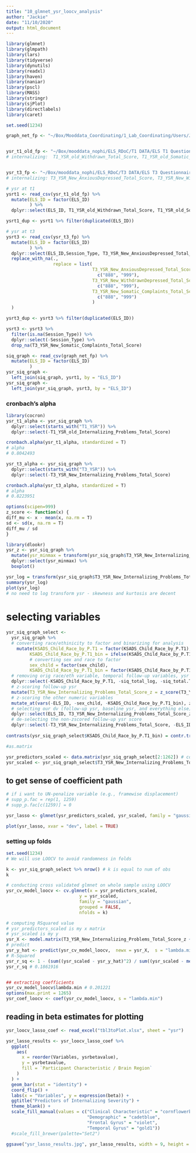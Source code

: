 ```yaml
---
title: "10_glmnet_ysr_loocv_analysis"
author: "Jackie"
date: "11/10/2020"
output: html_document
---
```


```r
library(glmnet)
library(glmpath)
library(lars)
library(tidyverse)
library(dynutils)
library(readxl)
library(haven)
library(naniar)
library(pscl)
library(MASS)
library(stringr)
library(sjPlot)
library(directlabels)
library(caret)

set.seed(1234)
```

```r
graph_net_fp <- "~/Box/Mooddata_Coordinating/1_Lab_Coordinating/Users/JackieSchwartz/PHIND_RS_and_Suicide/Octo2020Analysis/siq_graph.csv"


ysr_t1_old_fp <- "~/Box/mooddata_nophi/ELS_RDoC/T1 DATA/ELS T1 Questionnaires/T1 ASR, YSR, CBCL/YSR Data/Scored/Old 1991 Version/ELS_T1S1_YSR_Old_Final_Profile_Data.csv"
# internalizing:  T1_YSR_old_Withdrawn_Total_Score, T1_YSR_old_Somatic_Complaints_Total_Score, T1_YSR_old_AnxiousDepressed_Total_Score


ysr_t3_fp <- "~/Box/mooddata_nophi/ELS_RDoC/T3 DATA/ELS T3 Questionnaires/ELS T3 ASR, CBCL, YSR/Scored/YSR/New 2001 Version/T3_YSR_NEW_2001_Final_Profile_Data.csv"
# internalizing: T3_YSR_New_AnxiousDepressed_Total_Score, T3_YSR_New_WithdrawnDepressed_Total_Score, T3_YSR_New_Somatic_Complaints_Total_Score

```

```r
# ysr at t1
ysrt1 <- read_csv(ysr_t1_old_fp) %>%
  mutate(ELS_ID = factor(ELS_ID)
         ) %>%
  dplyr::select(ELS_ID, T1_YSR_old_Withdrawn_Total_Score, T1_YSR_old_Somatic_Complaints_Total_Score, T1_YSR_old_AnxiousDepressed_Total_Score)

ysrt1_dup <- ysrt1 %>% filter(duplicated(ELS_ID))

# ysr at t3
ysrt3 <- read_csv(ysr_t3_fp) %>%
  mutate(ELS_ID = factor(ELS_ID)
         ) %>%
  dplyr::select(ELS_ID,Session_Type, T3_YSR_New_AnxiousDepressed_Total_Score, T3_YSR_New_WithdrawnDepressed_Total_Score, T3_YSR_New_Somatic_Complaints_Total_Score) %>%
  replace_with_na(.,
                  replace = list(
                                 T3_YSR_New_AnxiousDepressed_Total_Score =
                                   c("888", "999"),
                                 T3_YSR_New_WithdrawnDepressed_Total_Score =
                                   c("888", "999"),
                                 T3_YSR_New_Somatic_Complaints_Total_Score = 
                                   c("888", "999")
                                 )
  )

ysrt3_dup <- ysrt3 %>% filter(duplicated(ELS_ID))

ysrt3 <- ysrt3 %>%
  filter(is.na(Session_Type)) %>%
  dplyr::select(-Session_Type) %>%
  drop_na(T3_YSR_New_Somatic_Complaints_Total_Score)
```

```r
siq_graph <- read_csv(graph_net_fp) %>%
  mutate(ELS_ID = factor(ELS_ID)
         )
ysr_siq_graph <-
  left_join(siq_graph, ysrt1, by = "ELS_ID")
ysr_siq_graph <-
  left_join(ysr_siq_graph, ysrt3, by = "ELS_ID")
```

### cronbach's alpha
```r
library(cocron)
ysr_t1_alpha <- ysr_siq_graph %>%
  dplyr::select(starts_with("T1_YSR")) %>%
  dplyr::select(-T1_YSR_old_Internalizing_Problems_Total_Score)

cronbach.alpha(ysr_t1_alpha, standardized = T)
# alpha 
# 0.8042493  

ysr_t3_alpha <- ysr_siq_graph %>%
  dplyr::select(starts_with("T3_YSR")) %>%
  dplyr::select(-T3_YSR_New_Internalizing_Problems_Total_Score)

cronbach.alpha(ysr_t3_alpha, standardized = T)
# alpha 
# 0.8223951  
```


```r
options(scipen=999) 
z_score <- function(x) {
diff_mu <- x - mean(x, na.rm = T)
sd <- sd(x, na.rm = T)
diff_mu / sd
}
```


```r
library(dlookr)
ysr_z <- ysr_siq_graph %>% 
  mutate(ysr_minmax = transform(ysr_siq_graph$T3_YSR_New_Internalizing_Problems_Total_Score, method = "minmax")) %>%
  dplyr::select(ysr_minmax) %>% 
  boxplot()

ysr_log = transform(ysr_siq_graph$T3_YSR_New_Internalizing_Problems_Total_Score, method = "log") # can't do log of 0, so doing log + 1
summary(ysr_log)
plot(ysr_log) 
# no need to log transform ysr - skewness and kurtosis are decent
```


# selecting variables
```r
ysr_siq_graph_select <-
  ysr_siq_graph %>%
  # converting race/ethinicity to factor and binarizing for analysis
    mutate(KSADS_Child_Race_by_P.T1 = factor(KSADS_Child_Race_by_P.T1),
         KSADS_Child_Race_by_P.T1_bin = ifelse(KSADS_Child_Race_by_P.T1 == "1", "1", "0"),
         # converting sex and race to factor
         sex_child = factor(sex_child),
         KSADS_Child_Race_by_P.T1_bin = factor(KSADS_Child_Race_by_P.T1_bin)) %>%
  # removing orig race/eth variable, temporal follow-up variables, ysr subscales
  dplyr::select(-KSADS_Child_Race_by_P.T1, -siq_total_log, -siq_total.T3, -Age_S1.T3, -Tanner_Average.T3, -T1_KSADS_C_or_P_Thoughts, -T1_KSADS_C_or_P_bx, -T1_YSR_old_Withdrawn_Total_Score, -T1_YSR_old_Somatic_Complaints_Total_Score, -T1_YSR_old_AnxiousDepressed_Total_Score, -T3_YSR_New_AnxiousDepressed_Total_Score, -T3_YSR_New_WithdrawnDepressed_Total_Score, -T3_YSR_New_Somatic_Complaints_Total_Score) %>%
  # z-scoring follow-up ysr 
  mutate(T3_YSR_New_Internalizing_Problems_Total_Score_z = z_score(T3_YSR_New_Internalizing_Problems_Total_Score)) %>%
  # z-scoring the other numeric variables
  mutate_at(vars(-ELS_ID, -sex_child, -KSADS_Child_Race_by_P.T1_bin), z_score) %>%
  # selecting our dv (follow-up ysr, baseline ysr, and everything else)
  dplyr::select(ELS_ID, T3_YSR_New_Internalizing_Problems_Total_Score_z, T1_YSR_old_Internalizing_Problems_Total_Score, everything()) %>%
  # de-selecting the non-zscored follow-up ysr score
  dplyr::select(-T3_YSR_New_Internalizing_Problems_Total_Score, -ELS_ID, -meds_baseline)
  
contrasts(ysr_siq_graph_select$KSADS_Child_Race_by_P.T1_bin) = contr.treatment(2)
```

```r
#as.matrix

ysr_predictors_scaled <- data.matrix(ysr_siq_graph_select[2:1262]) # columns 2 - 1261 are predictors
ysr_scaled <- ysr_siq_graph_select$T3_YSR_New_Internalizing_Problems_Total_Score_z # my response variable
```

## to get sense of coefficient path
```r
# if i want to UN-penalize variable (e.g., framewise displacement)
# supp_p.fac = rep(1, 1259)
# supp_p.fac[c(1259)] = 0

ysr_lasso <- glmnet(ysr_predictors_scaled, ysr_scaled, family = "gaussian", alpha = 1)

plot(ysr_lasso, xvar = "dev", label = TRUE)
```


### setting up folds
```r
set.seed(1234)
# We will use LOOCV to avoid randomness in folds

k <- ysr_siq_graph_select %>% nrow() # k is equal to num of obs
k
```

```r
# conducting cross validated glmnet on whole sample using LOOCV
ysr_cv_model_loocv <- cv.glmnet(x = ysr_predictors_scaled,
                            y = ysr_scaled,
                            family = "gaussian",
                            grouped = FALSE,
                            nfolds = k)

# computing RSquared value
# ysr_predictors_scaled is my x matrix
# ysr_scaled is my y
ysr_X <- model.matrix(T3_YSR_New_Internalizing_Problems_Total_Score_z ~ ., data = ysr_siq_graph_select)[,-1]
# predict
ysr_y_hat <- predict(ysr_cv_model_loocv,  newx = ysr_X,  s = "lambda.min")
# R-Squared
ysr_r_sq <- 1 - (sum((ysr_scaled - ysr_y_hat)^2) / sum((ysr_scaled - mean(ysr_scaled))^2))
ysr_r_sq # 0.1861916


## extracting coefficients
ysr_cv_model_loocv$lambda.min # 0.201221
options(max.print = 1265)
ysr_coef_loocv <- coef(ysr_cv_model_loocv, s = "lambda.min")
```


## reading in beta estimates for plotting
```r
ysr_loocv_lasso_coef <- read_excel("tbl3toPlot.xlsx", sheet = "ysr")
```

```r
ysr_lasso_results <- ysr_loocv_lasso_coef %>%
  ggplot(
    aes(
      x = reorder(Variables, ysrbetavalue),
      y = ysrbetavalue,
      fill = `Participant Characteristic / Brain Region`
    )
  ) + 
  geom_bar(stat = "identity") +
  coord_flip() +
  labs(x = "Variables", y = expression(beta)) +
  ggtitle("Predictors of Internalizing Severity") +
  theme_blank() +
  scale_fill_manual(values = c("Clinical Characteristic" = "cornflowerblue",
                               "Demographic" = "cadetblue",
                               "Frontal Gyrus" = "violet",
                               "Temporal Gyrus" = "gold1"))
  #scale_fill_brewer(palette="Set2")

ggsave("ysr_lasso_results.jpg", ysr_lasso_results, width = 9, height = 5)
```
